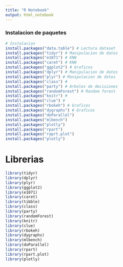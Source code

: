 ```yaml
---
title: "R Notebook"
output: html_notebook
---
```

### Instalacion de paquetes
```r
# Instalacion
install.packages("data.table") # Lectura dataset
install.packages("tidyr") # Manipulacion de datos
install.packages("e1071") # KNN
install.packages("caret") # KNN
install.packages("ggplot2") # Graficos
install.packages("dplyr") # Manipulacion de datos
install.packages("plyr") # Manipulacion de datos
install.packages("class") # 
install.packages("party") # Arboles de decisiones
install.packages("randomForest") # Random forest
install.packages("knitr") # 
install.packages("clue") #
install.packages("rbokeh") # Graficos
install.packages("dygraphs") # Graficos
install.packages("doParallel")
install.packages("mlbench")
install.packages("plotly")
install.packages("rpart")
install.packages("raprt.plot")
install.packages("plotly")
```

# Librerias
```r
library(tidyr)
library(dplyr)
library(plyr)
library(ggplot2)
library(e1071)
library(caret)
library(tibble)
library(class)
library(party)
library(randomForest)
library(knitr)
library(clue)
library(rbokeh)
library(dygraphs)
library(mlbench)
library(doParallel)
library(rpart)
library(rpart.plot)
library(plotly)
```





